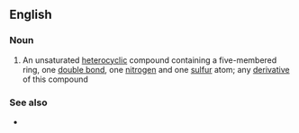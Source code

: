 ==English==

===Noun===
{{en-noun}}

# {{lb|en|organic compound}} An unsaturated [[heterocyclic]] compound containing a five-membered ring, one [[double bond]], one [[nitrogen]] and one [[sulfur]] atom; any [[derivative]] of this compound

===See also===
* {{l|en|oxazoline}}